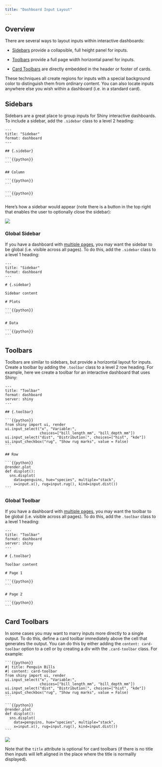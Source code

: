 ```yaml
---
title: "Dashboard Input Layout"
--- 
```


## Overview

There are several ways to layout inputs within interactive dashboards:

- [Sidebars](#sidebars) provide a collapsible, full height panel for inputs.

- [Toolbars](#toolbars) provide a full page width horizontal panel for inputs.

- [Card Toolbars](#card-toolbars) are directly embedded in the header or footer of cards.

These techniques all create regions for inputs with a special background color to distinguish them from ordinary content. You can also locate inputs anywhere else you wish within a dashboard (i.e. in a standard card). 


## Sidebars

Sidebars are a great place to group inputs for Shiny interactive dashboards. To include a sidebar, add the `.sidebar` class to a level 2 heading:

```` .python
---
title: "Sidebar"
format: dashboard
---
    
## {.sidebar}

```{{python}}
```

## Column 

```{{python}}
```

```{{python}}
```
````

Here's how a sidebar would appear (note there is a button in the top right that enables the user to optionally close the sidebar):

![](/docs/dashboards/images/sidebar.png){.border fig-alt="A screenshot of a Penguin Bills dashboard. A sidebar on the left contains two dropdown menus, one for Variable and one for Distribution and a checkbox to show rugmarks. On the right there are two plots: a histogram of bill_length_mm colored by species and a histogram of bill_depth_mm colored by species."}

### Global Sidebar

If you have a dashboard with [multiple pages](#pages), you may want the sidebar to be global (i.e. visible across all pages). To do this, add the `.sidebar` class to a level 1 heading:

```` .python
---
title: "Sidebar"
format: dashboard
---
    
# {.sidebar}

Sidebar content

# Plots

```{{python}}
```

# Data

```{{python}}
```
````



## Toolbars

Toolbars are similar to sidebars, but provide a horizontal layout for inputs. Create a toolbar by adding the `.toolbar` class to a level 2 row heading. For example, here we create a toolbar for an interactive dashboard that uses Shiny:

```` .python
---
title: "Toolbar"
format: dashboard
server: shiny
---
    
## {.toolbar}
    
```{{python}}
from shiny import ui, render
ui.input_select("x", "Variable:",
                choices=["bill_length_mm", "bill_depth_mm"])
ui.input_select("dist", "Distribution:", choices=["hist", "kde"])
ui.input_checkbox("rug", "Show rug marks", value = False)
```

## Row

```{{python}}
@render.plot
def displot():
  sns.displot(
    data=penguins, hue="species", multiple="stack",
    x=input.x(), rug=input.rug(), kind=input.dist())
```
````

### Global Toolbar

If you have a dashboard with [multiple pages](#pages), you may want the toolbar to be global (i.e. visible across all pages). To do this, add the `.toolbar` class to a level 1 heading:


```` .python
---
title: "Toolbar"
format: dashboard
server: shiny
---
    
# {.toolbar}

Toolbar content

# Page 1 

```{{python}}
```

# Page 2

```{{python}}
```
````


## Card Toolbars

In some cases you may want to marry inputs more directly to a single output. To do this, define a card toolbar immediately above the cell that generates the output. You can do this by either adding the `content: card-toolbar` option to a cell or by creating a div with the `.card-toolbar` class. For example:

```` .python
```{{python}}
#| title: Penguin Bills
#| content: card-toolbar
from shiny import ui, render
ui.input_select("x", "Variable:",
                choices=["bill_length_mm", "bill_depth_mm"])
ui.input_select("dist", "Distribution:", choices=["hist", "kde"])
ui.input_checkbox("rug", "Show rug marks", value = False)
```

```{{python}}
@render.plot
def displot():
  sns.displot(
    data=penguins, hue="species", multiple="stack",
    x=input.x(), rug=input.rug(), kind=input.dist())
```
````

![](/docs/dashboards/images/card-toolbar.png){.border fig-alt="A screenshot of a Penguin Bills card. The card toolbar contains two dropdown menus, one for Variable and one for Distribution and a checkbox to show rugmarks. Below, a plot shows a histogram of bill_length_mm colored by species."}

Note that the `title` attribute is optional for card toolbars (if there is no title then inputs will left aligned in the place where the title is normallly displayed).
